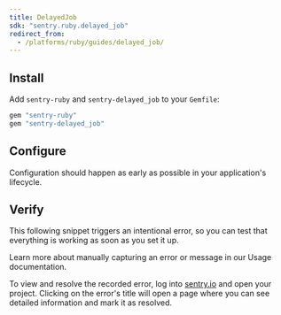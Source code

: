 ```yaml
---
title: DelayedJob
sdk: "sentry.ruby.delayed_job"
redirect_from:
  - /platforms/ruby/guides/delayed_job/
---
```


<PlatformContent includePath="common/getting-started/primer" />

## Install

Add `sentry-ruby` and `sentry-delayed_job` to your `Gemfile`:

```ruby {filename:Gemfile}
gem "sentry-ruby"
gem "sentry-delayed_job"
```

## Configure

Configuration should happen as early as possible in your application's lifecycle.

<PlatformContent includePath="common/getting-started/configure" />

## Verify

This following snippet triggers an intentional error, so you can test that everything is working as soon as you set it up.

<PlatformContent includePath="common/getting-started/verify" />

<Note>

  Learn more about manually capturing an error or message in our <PlatformLink to="/usage/">Usage documentation</PlatformLink>.

</Note>

To view and resolve the recorded error, log into [sentry.io](https://sentry.io) and open your project. Clicking on the error's title will open a page where you can see detailed information and mark it as resolved.
